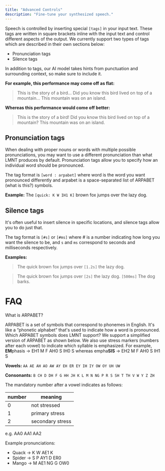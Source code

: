 ```yaml
---
title: "Advanced Controls"
description: "Fine-tune your synthesized speech."
---
```


Speech is controlled by inserting special `[tags]` in your input text. These tags are written in square brackets inline with the input text and control different aspects of the output. We currently support two types of tags which are described in their own sections below:
- Pronunciation tags
- Silence tags

In addition to tags, our AI model takes hints from punctuation and surrounding context, so make sure to include it.

**For example, this performance may come off as flat:**
> This is the story of a bird… Did you know this bird lived on top of a mountain… This mountain was on an island.

**Whereas this performance would come off better:**
> This is the story of a bird! Did you know this bird lived on top of a mountain? This mountain was on an island.

## Pronunciation tags
When dealing with proper nouns or words with multiple possible pronunciations, you may want to use a different pronunciation than what LMNT produces by default. Pronunciation tags allow you to specify how an individual word should be pronounced.

The tag format is `[word : arpabet]` where word is the word you want pronounced differently and arpabet is a space-separated list of ARPABET (what is this?) symbols.

**Example:**
The `[quick: K W IH1 K]` brown fox jumps over the lazy dog.

## Silence tags
It's often useful to insert silence in specific locations, and silence tags allow you to do just that.

The tag format is `[#s]` or `[#ms]` where # is a number indicating how long you want the silence to be, and `s` and `ms` correspond to seconds and milliseconds respectively.

**Examples:**
>The quick brown fox jumps over `[1.2s]` the lazy dog.

>The quick brown fox jumps over `[2s]` the lazy dog. `[500ms]` The dog barks.

# FAQ
What is ARPABET?

ARPABET is a set of symbols that correspond to phonemes in English. It's like a “phonetic alphabet” that's used to indicate how a word is pronounced.
Which ARPABET symbols does LMNT support?
We support a simplified version of ARPABET as shown below. We also use stress markers (numbers after each vowel) to indicate which syllable is emphasized. For example, **EM**phasis → EH1 M F AH0 S IH0 S whereas empha**SIS** → EH2 M F AH0 S IH1 S

**Vowels:**
`AA AE AH AO AW AY EH ER EY IH IY OW OY UH UW`

**Consonants:**
`B CH D DH F G HH JH K L M N NG P R S SH T TH V W Y Z ZH`

The mandatory number after a vowel indicates as follows:

| number | meaning |
| -- | ------------ |
| 0 | not stressed |
| 1 | primary stress |
| 2 | secondary stress |

e.g. AA0 AA1 AA2

Example pronunciations:

- Quack → K W AE1 K
- Spider → S P AY1 D ER0
- Mango → M AE1 NG G OW0
